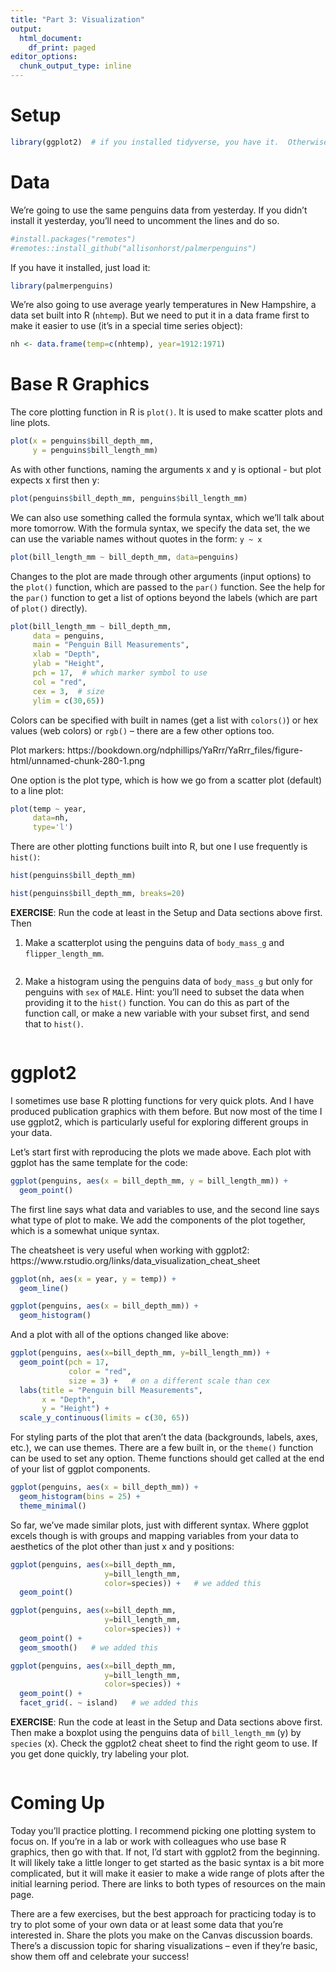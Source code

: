 ```yaml
---
title: "Part 3: Visualization"
output:
  html_document:
    df_print: paged
editor_options: 
  chunk_output_type: inline
---
```


# Setup

```r
library(ggplot2)  # if you installed tidyverse, you have it.  Otherwise install it
```


# Data

We're going to use the same penguins data from yesterday.  If you didn't install it yesterday, you'll need to uncomment the lines and do so.

```r
#install.packages("remotes")
#remotes::install_github("allisonhorst/palmerpenguins")
```

If you have it installed, just load it:

```r
library(palmerpenguins)
```

We're also going to use average yearly temperatures in New Hampshire, a data set built into R (`nhtemp`).  But we need to put it in a data frame first to make it easier to use (it's in a special time series object):

```r
nh <- data.frame(temp=c(nhtemp), year=1912:1971)
```



# Base R Graphics

The core plotting function in R is `plot()`.  It is used to make scatter plots and line plots.  

```r
plot(x = penguins$bill_depth_mm, 
     y = penguins$bill_length_mm)
```

As with other functions, naming the arguments x and y is optional - but plot expects x first then y:

```r
plot(penguins$bill_depth_mm, penguins$bill_length_mm)
```

We can also use something called the formula syntax, which we'll talk about more tomorrow.  With the formula syntax, we specify the data set, the we can use the variable names without quotes in the form: `y ~ x`

```r
plot(bill_length_mm ~ bill_depth_mm, data=penguins)
```

Changes to the plot are made through other arguments (input options) to the `plot()` function, which are passed to the `par()` function.  See the help for the `par()` function to get a list of options beyond the labels (which are part of `plot()` directly).

```r
plot(bill_length_mm ~ bill_depth_mm, 
     data = penguins,
     main = "Penguin Bill Measurements",
     xlab = "Depth",
     ylab = "Height",
     pch = 17,  # which marker symbol to use
     col = "red",
     cex = 3,  # size
     ylim = c(30,65))  
```

Colors can be specified with built in names (get a list with `colors()`) or hex values (web colors) or `rgb()` -- there are a few other options too.

Plot markers: https://bookdown.org/ndphillips/YaRrr/YaRrr_files/figure-html/unnamed-chunk-280-1.png 

One option is the plot type, which is how we go from a scatter plot (default) to a line plot:

```r
plot(temp ~ year, 
     data=nh,
     type='l')
```

There are other plotting functions built into R, but one I use frequently is `hist()`:

```r
hist(penguins$bill_depth_mm)
```

```r
hist(penguins$bill_depth_mm, breaks=20)
```


**EXERCISE**: Run the code at least in the Setup and Data sections above first.  Then 

1. Make a scatterplot using the penguins data of `body_mass_g` and `flipper_length_mm`.  

```r

```

2. Make a histogram using the penguins data of `body_mass_g` but only for penguins with `sex` of `MALE`.  Hint: you'll need to subset the data when providing it to the `hist()` function.  You can do this as part of the function call, or make a new variable with your subset first, and send that to `hist()`.  

```r

```




# ggplot2

I sometimes use base R plotting functions for very quick plots.  And I have produced publication graphics with them before.  But now most of the time I use ggplot2, which is particularly useful for exploring different groups in your data.  

Let's start first with reproducing the plots we made above.  Each plot with ggplot has the same template for the code:

```r
ggplot(penguins, aes(x = bill_depth_mm, y = bill_length_mm)) + 
  geom_point()
```


The first line says what data and variables to use, and the second line says what type of plot to make.  We add the components of the plot together, which is a somewhat unique syntax.

The cheatsheet is very useful when working with ggplot2: https://www.rstudio.org/links/data_visualization_cheat_sheet

```r
ggplot(nh, aes(x = year, y = temp)) + 
  geom_line()
```


```r
ggplot(penguins, aes(x = bill_depth_mm)) + 
  geom_histogram()
```

And a plot with all of the options changed like above:

```r
ggplot(penguins, aes(x=bill_depth_mm, y=bill_length_mm)) + 
  geom_point(pch = 17, 
             color = "red",
             size = 3) +   # on a different scale than cex
  labs(title = "Penguin bill Measurements",
       x = "Depth",
       y = "Height") + 
  scale_y_continuous(limits = c(30, 65))
```

For styling parts of the plot that aren't the data (backgrounds, labels, axes, etc.), we can use themes.  There are a few built in, or the `theme()` function can be used to set any option.  Theme functions should get called at the end of your list of ggplot components.

```r
ggplot(penguins, aes(x = bill_depth_mm)) + 
  geom_histogram(bins = 25) + 
  theme_minimal()
```


So far, we've made similar plots, just with different syntax.  Where ggplot excels though is with groups and mapping variables from your data to aesthetics of the plot other than just x and y positions:

```r
ggplot(penguins, aes(x=bill_depth_mm, 
                     y=bill_length_mm, 
                     color=species)) +   # we added this
  geom_point()
```

```r
ggplot(penguins, aes(x=bill_depth_mm, 
                     y=bill_length_mm, 
                     color=species)) +  
  geom_point() + 
  geom_smooth()   # we added this
```

```r
ggplot(penguins, aes(x=bill_depth_mm, 
                     y=bill_length_mm, 
                     color=species)) +  
  geom_point() + 
  facet_grid(. ~ island)   # we added this
```


**EXERCISE**: Run the code at least in the Setup and Data sections above first.  Then make a boxplot using the penguins data of `bill_length_mm` (y) by `species` (x).  Check the ggplot2 cheat sheet to find the right geom to use.  If you get done quickly, try labeling your plot.

```r

```



# Coming Up

Today you'll practice plotting.  I recommend picking one plotting system to focus on.  If you're in a lab or work with colleagues who use base R graphics, then go with that.  If not, I'd start with ggplot2 from the beginning.  It will likely take a little longer to get started as the basic syntax is a bit more complicated, but it will make it easier to make a wide range of plots after the initial learning period.  There are links to both types of resources on the main page.  

There are a few exercises, but the best approach for practicing today is to try to plot some of your own data or at least some data that you're interested in.  Share the plots you make on the Canvas discussion boards.  There's a discussion topic for sharing visualizations -- even if they're basic, show them off and celebrate your success!


